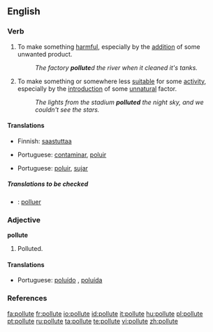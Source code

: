 ==English==

===Verb===
{{en-verb|pollut|ing}}

# {{transitive}} To make something [[harmful]], especially by the [[addition]] of some unwanted product.
#: ''The factory '''pollute'''d the river when it cleaned it's tanks.''
# {{transitive}} To make something or somewhere less [[suitable]] for some [[activity]], especially by the [[introduction]] of some [[unnatural]] factor.
#: ''The lights from the stadium '''polluted''' the night sky, and we couldn't see the stars.''

====Translations====
{{trans-top|to make something harmful}}
*Finnish: [[saastuttaa]]
{{trans-mid}}
*Portuguese: [[contaminar]], [[poluir]]
{{trans-bottom}}

{{trans-top|to make something or somewhere less suitable}}
*Portuguese: [[poluir]], [[sujar]]
{{trans-mid}}
{{trans-bottom}}

=====Translations to be checked=====
{{checktrans}}
*{{ttbc|Interlingua}}: [[polluer]]

===Adjective===
'''pollute'''

# {{rare}} Polluted.

====Translations====
*Portuguese: [[poluído]] {{m}}, [[poluída]] {{f}}

===References===
{{R:Webster 1913}}

[[fa:pollute]]
[[fr:pollute]]
[[io:pollute]]
[[id:pollute]]
[[it:pollute]]
[[hu:pollute]]
[[pl:pollute]]
[[pt:pollute]]
[[ru:pollute]]
[[ta:pollute]]
[[te:pollute]]
[[vi:pollute]]
[[zh:pollute]]